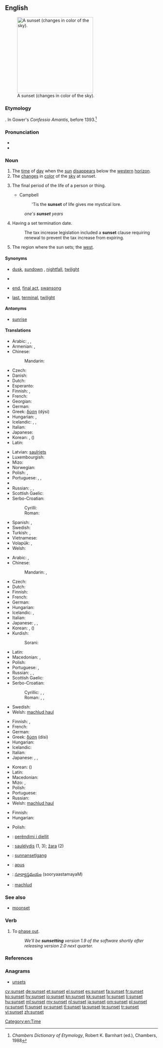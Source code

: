 ==English==
{{wikipedia}}
[[Image:Sunset may 2006 panorama.jpg|thumb|right|250px|A sunset (changes in color of the sky).]]

===Etymology===
{{compound|sun|set}}. In Gower's ''Confessio Amantis'', before 1393.<ref>''Chambers Dictionary of Etymology'', Robert K. Barnhart (ed.), Chambers, 1988</ref>

===Pronunciation===
* {{IPA|/ˈsʌnˌsɛt/}}
* {{audio|en-us-sunset.ogg|Audio (US)}}

===Noun===
{{en-noun}}

# The [[time]] of [[day]] when the [[sun]] [[disappear]]s below the [[western]] [[horizon]].
# The [[change]]s in [[color]] of the [[sky]] at sunset.
# {{figuratively}} The final period of the life of a person or thing.
#* Campbell
#*: 'Tis the '''sunset''' of life gives me mystical lore.
#: ''one's '''sunset''' years''
# {{attributively}} Having a set termination date.
#: The tax increase legislation included a '''sunset''' clause requiring renewal to prevent the tax increase from expiring.
# The region where the sun sets; the [[west]]. <!--Webster 1913-->

====Synonyms====
* {{sense|time}} [[dusk]], [[sundown]] {{qualifier|US}}, [[nightfall]], [[twilight]]
* {{sense|change in color of the sky at sunset}}
* {{sense|final period of life}} [[end]], [[final act]], [[swansong]]
* {{sense|attributively: of or relating to the final period of life}} [[last]], [[terminal]], [[twilight]]

====Antonyms====
* [[sunrise]]

====Translations====
{{trans-top|time of day}}
* Arabic: {{t+|ar|مغرب}},  {{t+|ar|مغرب|m|tr=mághrib}},  {{t-|ar|غروب|m|tr=ghuruub}}
* Armenian: {{t-|hy|մայրամուտ|tr=mayramut}}, {{t-|hy|արևամուտ|tr=arevamut}}
* Chinese:
*: Mandarin: {{t-|cmn|日落|tr=rìluò|sc=Hani}}
* Czech: {{t+|cs|západ|m}}
* Danish: {{t-|da|solnedgang}}
* Dutch: {{t+|nl|zonsondergang|m}}
* Esperanto: {{t+|eo|sunsubiro}}
* Finnish: {{t+|fi|auringonlasku}}, {{t-|fi|illansuu}}
* French: {{t+|fr|coucher de soleil|m}}
* Georgian: {{t-|ka|მზის ჩასვლა|tr=mzis č'asvla|sc=Geor}}
* German: {{t+|de|Sonnenuntergang|m}}
* Greek: [[δύση]] (dýsi) {{f}}
* Hungarian: {{t+|hu|naplemente}}, {{t+|hu|napnyugta}}
* Icelandic: {{t+|is|sólsetur|n}}, {{t+|is|sólarlag|n}}, {{t-|is|sólfall|n}}
* Italian: {{t+|it|tramonto|m}}
* Japanese: {{t+|ja|日没|tr=にちぼつ, nichibotsu}}
* Korean: {{t-|ko|해넘이|tr=haeneomI|sc=Hang}},  {{t+|ko|황혼|tr=hwanghon|sc=Hang}} ({{t+|ko|黃昏|sc=Hani}})
* Latin: {{t-|la|crepusculum}}
{{trans-mid}}
* Latvian: [[saulriets]] {{m}}
* Luxembourgish: {{t-|lb|Sonnenënnergang|m}}
* Mizo: {{tø|lus|ni tlâk}}
* Norwegian: {{t-|no|solnedgang|m}}
* Polish: {{t+|pl|zmierzch|m}}, {{t-|pl|zachód słońca|m}}
* Portuguese: {{t+|pt|crepúsculo|m}}, {{t+|pt|pôr-do-sol|m}}, {{t-|pt|poente}}
* {{trreq|Romanian}}
* Russian: {{t-|ru|заход солнца|m|tr=zaxód sólnca}},  {{t+|ru|закат|m|tr=zakát}},  {{qualifier|вечерняя - večérnjaja}} {{t+|ru|заря|f|tr=zarjá}}
* Scottish Gaelic: {{t-|gd|dol fodha na grèine|m}}
* Serbo-Croatian:
*: Cyrilli: {{t-|sh|залазак сунца}}
*: Roman: {{t-|sh|zalazak sunca}}
* Spanish: {{t-|es|puesta del sol|f}}, {{t+|es|ocaso|m}}
* Swedish: {{t+|sv|solnedgång|c}}
* Turkish: {{t+|tr|gün batımı}}, {{t-|tr|gün batım}}
* Vietnamese: {{t|vi|hoàng hôn}}
* Volapük: {{t+|vo|solamodonikam}}, {{t-|vo|modonikam sola}}
* Welsh: {{t+|cy|machlud haul}}
{{trans-bottom}}

{{trans-top|changes in color of sky at sunset}}
* Arabic: {{Arab|[[غروب الشمس]]}} {{unicode|(ğurūb aš-šams)}} {{m}},  {{t-|ar|غروب الشمس|m|tr=ghuruub al-shams}}
* Chinese:
*: Mandarin: {{t-|cmn|黃昏|sc=Hani}},  {{t-|cmn|黄昏|tr=huánghūn|sc=Hani}}
* Czech: {{t-|cs|západ slunce|m}}
* Dutch: {{t+|nl|zonsondergang|m}}
* Finnish: {{t+|fi|iltarusko}}
* French: {{t+|fr|crépuscule|m}}
* German: {{t+|de|Sonnenuntergang|m}}
* Hungarian: {{t+|hu|alkonypír}}
* Icelandic: {{t+|is|sólsetur|n}}, {{t+|is|sólarlag|n}}
* Italian: {{t+|it|tramonto|m}}
* Japanese: {{t+|ja|夕焼け|tr=ゆうやけ, yūyake}},  {{t+|ja|黄昏}},  {{t+|ja|たそがれ|tr=tasogare}}
* Korean: {{t-|ko|저녁놀|tr=jeonyeog-nol|sc=Hang}},  {{t+|ko|황혼|tr=hwanghon|sc=Hang}} ({{t+|ko|黃昏|sc=Hani}})
* Kurdish:
*: Sorani: {{ku-Arab|[[ڕۆژ ئاوا]]}}
{{trans-mid}}
* Latin: {{t-|la|crepusculum}}
* Macedonian: {{t-|mk|залез|m|tr=zález}},  {{t-|mk|зајдисонце|n|tr=zajdísonce}}
* Polish: {{t-|pl|zachód słońca|m}}
* Portuguese: {{t+|pt|crepúsculo|m}},  {{t+|pt|pôr-do-sol|m}}
* Russian: {{t-|ru|заход солнца|m|tr=zaxód sólnca}},  {{t+|ru|закат|m|tr=zakát}},  {{qualifier|вечерняя - večérnjaja}} {{t+|ru|заря|f|tr=zarjá}}
* Scottish Gaelic: {{t-|gd|dol fodha na grèine|m}}
* Serbo-Croatian:
*: Cyrillic: {{t-|sh|залаз|m|alt=за́лаз}}, {{t-|sh|залазак сунца}}, {{t-|sh|залазница}}
*: Roman: {{t-|sh|zalaz|m|alt=zálaz}}, {{t-|sh|zalazak sunca}}, {{t-|sh|zalaznica}}
* Swedish: {{t+|sv|solnedgång|c}}
* Welsh: [[machlud haul]]
{{trans-bottom}}

{{trans-top|final period of life}}
* Finnish: {{t+|fi|auringonlasku}}, {{t+|fi|iltarusko}}
* French: {{t+|fr|crépuscule|m}}
* German: {{t+|de|Lebensabend|m}}
* Greek: [[δύση]] (dísi) {{f}}
* Hungarian: {{t+|hu|alkony}}
* Icelandic: {{t+|is|sólsetur|n}}
* Italian: {{t+|it|tramonto|m}}
* Japanese: {{t+|ja|たそがれ|tr=tasogare}},  {{t+|ja|黄昏}},  {{t+|ja|たそがれ|tr=tasogare}}
{{trans-mid}}
* Korean: {{t+|ko|황혼|tr=hwanghon|sc=Hang}} ({{t+|ko|黃昏|sc=Hani}})
* Latin: {{t-|la|crepusculum}}
* Macedonian: {{t-|mk|залез|m|tr=zález}}
* Mizo: {{tø|lus|chawhnû}}, {{tø|lus|ni tlâk}}
* Polish: {{t+|pl|zmierzch|m}}
* Portuguese: {{t+|pt|crepúsculo|m}}
* Russian: {{t+|ru|закат|m|tr=zakát}}
* Welsh: [[machlud haul]]
{{trans-bottom}}

{{trans-top|attributively: of or relating to the final period of life}}
* Finnish: {{t+|fi|iltarusko|alt=iltaruskon}}
* Hungarian: {{t+|hu|alkony}}
{{trans-mid}}
* Polish: {{t+|pl|zmierzch|m}}
{{trans-bottom}}

{{checktrans-top}}
* {{ttbc|sq}}: [[perëndimi i diellit]]
* {{ttbc|lt}}: [[saulėlydis]] {{m}} (1, 3); [[žara]] {{f}} (2)
* {{ttbc|ang}}: [[sunnansetlgang]] {{m}}
* {{ttbc|ro}}: [[apus]] {{n}}
* {{ttbc|te}}: [[సూర్యాస్తమయం]] (sooryaastamayaM)
* {{ttbc|cy}}: [[machlud]]
{{trans-bottom}}

===See also===
* [[moonset]]

===Verb===
{{en-verb|sunsets|sunsetting|sunsetted}}

# {{business|politics|transitive}} To [[phase out]].
#: ''We'll be '''sunsetting''' version 1.9 of the software shortly after releasing version 2.0 next quarter.''

===References===
<references/>

===Anagrams===
* [[unsets#English|unsets]]

[[Category:en:Time]]

[[cy:sunset]]
[[de:sunset]]
[[et:sunset]]
[[el:sunset]]
[[es:sunset]]
[[fa:sunset]]
[[fr:sunset]]
[[ko:sunset]]
[[hy:sunset]]
[[io:sunset]]
[[kn:sunset]]
[[kk:sunset]]
[[lv:sunset]]
[[li:sunset]]
[[hu:sunset]]
[[ml:sunset]]
[[my:sunset]]
[[nl:sunset]]
[[ja:sunset]]
[[om:sunset]]
[[pl:sunset]]
[[ru:sunset]]
[[fi:sunset]]
[[sv:sunset]]
[[tl:sunset]]
[[ta:sunset]]
[[te:sunset]]
[[tr:sunset]]
[[vi:sunset]]
[[zh:sunset]]